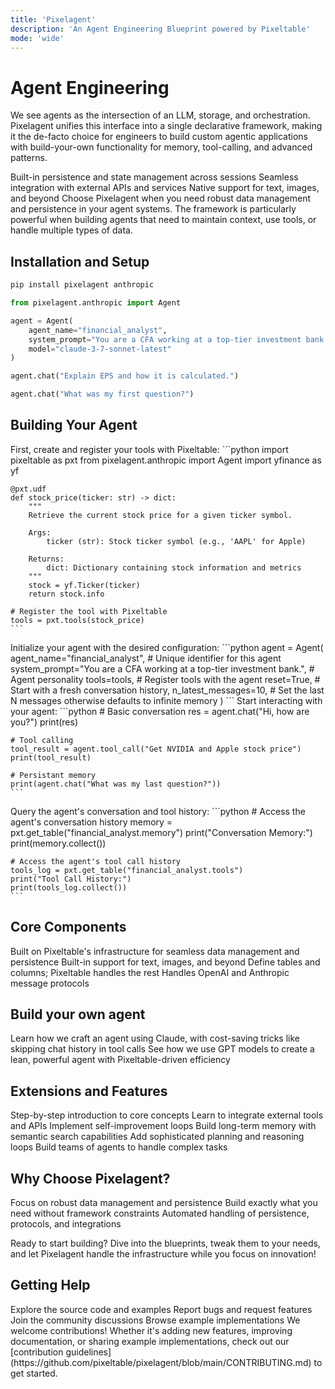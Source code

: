 ```yaml
---
title: 'Pixelagent'
description: 'An Agent Engineering Blueprint powered by Pixeltable'
mode: 'wide'
---
```


# Agent Engineering

We see agents as the intersection of an LLM, storage, and orchestration. Pixelagent unifies this interface into a single declarative framework, making it the de-facto choice for engineers to build custom agentic applications with build-your-own functionality for memory, tool-calling, and advanced patterns.

<CardGroup cols={3}>
  <Card title="Data-First" icon="database">
    Built-in persistence and state management across sessions
  </Card>
  <Card title="Tool Integration" icon="wrench">
    Seamless integration with external APIs and services
  </Card>
  <Card title="Multimodal" icon="photo-film">
    Native support for text, images, and beyond
  </Card>
</CardGroup>

<Note>
Choose Pixelagent when you need robust data management and persistence in your agent systems. The framework is particularly powerful when building agents that need to maintain context, use tools, or handle multiple types of data.
</Note>

## Installation and Setup

```bash
pip install pixelagent anthropic
```

```python
from pixelagent.anthropic import Agent

agent = Agent(
    agent_name="financial_analyst",
    system_prompt="You are a CFA working at a top-tier investment bank.",
    model="claude-3-7-sonnet-latest"
)

agent.chat("Explain EPS and how it is calculated.")

agent.chat("What was my first question?")
```

## Building Your Agent

<AccordionGroup>
  <Accordion title="Define Tools" icon="wrench">
    First, create and register your tools with Pixeltable:
    ```python
    import pixeltable as pxt
    from pixelagent.anthropic import Agent
    import yfinance as yf

    @pxt.udf
    def stock_price(ticker: str) -> dict:
        """
        Retrieve the current stock price for a given ticker symbol.
        
        Args:
            ticker (str): Stock ticker symbol (e.g., 'AAPL' for Apple)
            
        Returns:
            dict: Dictionary containing stock information and metrics
        """
        stock = yf.Ticker(ticker)
        return stock.info

    # Register the tool with Pixeltable
    tools = pxt.tools(stock_price)
    ```
  </Accordion>

  <Accordion title="Create Agent" icon="robot">
    Initialize your agent with the desired configuration:
    ```python
    agent = Agent(
        agent_name="financial_analyst",  # Unique identifier for this agent
        system_prompt="You are a CFA working at a top-tier investment bank.",  # Agent personality
        tools=tools,  # Register tools with the agent
        reset=True,  # Start with a fresh conversation history,
        n_latest_messages=10,  # Set the last N messages otherwise defaults to infinite memory
    )
    ```
  </Accordion>

  <Accordion title="Interact with Agent" icon="comments">
    Start interacting with your agent:
    ```python
    # Basic conversation
    res = agent.chat("Hi, how are you?")
    print(res)

    # Tool calling
    tool_result = agent.tool_call("Get NVIDIA and Apple stock price")
    print(tool_result)

    # Persistant memory
    print(agent.chat("What was my last question?"))
    ```
  </Accordion>

  <Accordion title="Declarative Agent Observability" icon="magnifying-glass">
    Query the agent's conversation and tool history:
    ```python
    # Access the agent's conversation history
    memory = pxt.get_table("financial_analyst.memory")
    print("Conversation Memory:")
    print(memory.collect())

    # Access the agent's tool call history
    tools_log = pxt.get_table("financial_analyst.tools")
    print("Tool Call History:")
    print(tools_log.collect())
    ```
  </Accordion>
</AccordionGroup>

## Core Components

<CardGroup cols={2}>
  <Card title="Data Orchestration" icon="database">
    Built on Pixeltable's infrastructure for seamless data management and persistence
  </Card>
  <Card title="Multimodal Support" icon="photo-film">
    Built-in support for text, images, and beyond
  </Card>
  <Card title="Declarative Model" icon="code">
    Define tables and columns; Pixeltable handles the rest
  </Card>
  <Card title="LLM Integration" icon="message">
    Handles OpenAI and Anthropic message protocols
  </Card>
</CardGroup>

## Build your own agent

<CardGroup cols={2}>
  <Card 
    title="See how we build an Agent with Anthropic" 
    icon="brain"
    href="https://github.com/pixeltable/pixelagent/tree/main/examples/build-your-own-agent/anthropic"
  >
    Learn how we craft an agent using Claude, with cost-saving tricks like skipping chat history in tool calls
  </Card>
  <Card 
    title="See how we build an Agent with OpenAI" 
    icon="sparkles"
    href="https://github.com/pixeltable/pixelagent/tree/main/examples/build-your-own-agent/openai"
  >
    See how we use GPT models to create a lean, powerful agent with Pixeltable-driven efficiency
  </Card>
</CardGroup>

## Extensions and Features

<CardGroup cols={3}>
  <Card 
    title="Getting Started" 
    icon="book"
    href="https://github.com/pixeltable/pixelagent/tree/main/examples/getting-started"
  >
    Step-by-step introduction to core concepts
  </Card>
  <Card 
    title="Tool Calling" 
    icon="wrench"
    href="https://github.com/pixeltable/pixelagent/tree/main/examples/tool-calling"
  >
    Learn to integrate external tools and APIs
  </Card>
  <Card 
    title="Reflection" 
    icon="rotate"
    href="https://github.com/pixeltable/pixelagent/tree/main/examples/reflection"
  >
    Implement self-improvement loops
  </Card>
  <Card 
    title="Memory Systems" 
    icon="database"
    href="https://github.com/pixeltable/pixelagent/tree/main/examples/memory"
  >
    Build long-term memory with semantic search capabilities
  </Card>
  <Card 
    title="Planning" 
    icon="list-check"
    href="https://github.com/pixeltable/pixelagent/tree/main/examples/planning"
  >
    Add sophisticated planning and reasoning loops
  </Card>
  <Card 
    title="Team workflows" 
    icon="users"
    href="https://github.com/pixeltable/pixelagent/tree/main/examples/team-workflows"
  >
    Build teams of agents to handle complex tasks
  </Card>   
</CardGroup>

## Why Choose Pixelagent?

<CardGroup cols={3}>
  <Card title="Data-First" icon="database">
    Focus on robust data management and persistence
  </Card>
  <Card title="Engineering Freedom" icon="code">
    Build exactly what you need without framework constraints
  </Card>
  <Card title="Simplified Workflow" icon="gears">
    Automated handling of persistence, protocols, and integrations
  </Card>
</CardGroup>

Ready to start building? Dive into the blueprints, tweak them to your needs, and let Pixelagent handle the infrastructure while you focus on innovation!

## Getting Help

<CardGroup cols={4}>
  <Card title="GitHub" icon="github" href="https://github.com/pixeltable/pixelagent">
    Explore the source code and examples
  </Card>
  <Card title="Issues" icon="bug" href="https://github.com/pixeltable/pixelagent/issues">
    Report bugs and request features
  </Card>
  <Card title="Discussions" icon="comments" href="https://github.com/pixeltable/pixelagent/discussions">
    Join the community discussions
  </Card>
  <Card title="Examples" icon="code" href="https://github.com/pixeltable/pixelagent/tree/main/examples">
    Browse example implementations
  </Card>
</CardGroup>

<Note>
We welcome contributions! Whether it's adding new features, improving documentation, or sharing example implementations, check out our [contribution guidelines](https://github.com/pixeltable/pixelagent/blob/main/CONTRIBUTING.md) to get started.
</Note>